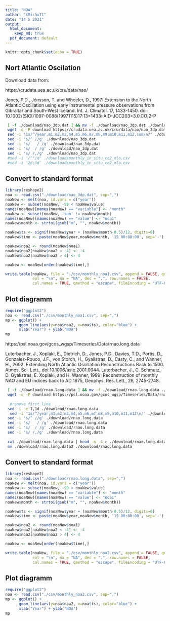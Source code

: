 ```yaml
---
title: "NOA"
author: "KMicha71"
date: "14 5 2021"
output:
  html_document: 
    keep_md: true
  pdf_document: default
---
```


```r
knitr::opts_chunk$set(echo = TRUE)
```

## Nort Atlantic Oscilation

Download data from:

https://crudata.uea.ac.uk/cru/data/nao/

Jones, P.D., Jónsson, T. and Wheeler, D., 1997: Extension to the North Atlantic Oscillation using early instrumental pressure observations from Gibraltar and South-West Iceland. Int. J. Climatol. 17, 1433-1450. doi: 10.1002/(SICI)1097-0088(19971115)17:13<1433::AID-JOC203>3.0.CO;2-P



```sh
 [ -f ./download/nao_3dp.dat ] && mv -f ./download/nao_3dp.dat ./download/nao_3dp.dat.bck
 wget -q -P download https://crudata.uea.ac.uk/cru/data/nao/nao_3dp.dat
 sed -i '1s/^/year,m1,m2,m3,m4,m5,m6,m7,m8,m9,m10,m11,m12,sum\n/' ./download/nao_3dp.dat
 sed -i 's/^ //g' ./download/nao_3dp.dat 
 sed -i 's/   / /g' ./download/nao_3dp.dat 
 sed -i 's/  / /g' ./download/nao_3dp.dat 
 sed -i 's/ /,/g' ./download/nao_3dp.dat 
 #sed -i '/^"/d' ./download/monthly_in_situ_co2_mlo.csv
 #sed -i '2d;3d' ./download/monthly_in_situ_co2_mlo.csv
```

## Convert to standard format

```r
library(reshape2)
noa <- read.csv("./download/nao_3dp.dat", sep=",")
noaNew <- melt(noa, id.vars = c("year"))
noaNew <- subset(noaNew, -99 < noaNew$value)
names(noaNew)[names(noaNew) == "variable"] <- "month"
noaNew <- subset(noaNew, 'sum' != noaNew$month)
names(noaNew)[names(noaNew) == "value"] <- "noa1"
noaNew$month <- strtoi(gsub("m", "", noaNew$month))

noaNew$ts <- signif(noaNew$year + (noaNew$month-0.5)/12, digits=6)
noaNew$time <- paste(noaNew$year,noaNew$month, '15 00:00:00', sep='-')

noaNew$noa2 <- round(noaNew$noa1)
noaNew$noa2[noaNew$noa2 < -4] <- -4
noaNew$noa2[noaNew$noa2 > 4] <- 4

noaNew <- noaNew[order(noaNew$time),]

write.table(noaNew, file = "./csv/monthly_noa1.csv", append = FALSE, quote = TRUE, sep = ",",
            eol = "\n", na = "NA", dec = ".", row.names = FALSE,
            col.names = TRUE, qmethod = "escape", fileEncoding = "UTF-8")
```

## Plot diagramm

```r
require("ggplot2")
noa <- read.csv("./csv/monthly_noa1.csv", sep=",")
mp <- ggplot() +
      geom_line(aes(y=noa$noa2, x=noa$ts), color="blue") +
      xlab("Year") + ylab("NOA")
mp

```


https://psl.noaa.gov/gcos_wgsp/Timeseries/Data/rnao.long.data

Luterbacher, J., Xoplaki, E., Dietrich, D., Jones, P.D., Davies, T.D., Portis, D., Gonzalez-Rouco, J.F., von Storch, H., Gyalistras, D., Casty, C., and Wanner, H., 2002. Extending North Atlantic Oscillation Reconstructions Back to 1500. Atmos. Sci. Lett., doi:10.1006/asle.2001.0044.
Luterbacher, J., C. Schmutz, D. Gyalistras, E. Xoplaki, and H. Wanner, 1999: Reconstruction of monthly NAO and EU indices back to AD 1675, Geophys. Res. Lett., 26, 2745-2748.

```sh
 [ -f ./download/rnao.long.data ] && mv -f ./download/rnao.long.data ./download/rnao.long.data.bck
 wget -q -P download https://psl.noaa.gov/gcos_wgsp/Timeseries/Data/rnao.long.data
 
  #remove first line
 sed -i -e 1,1d ./download/rnao.long.data
  sed -i '1s/^/year,m1,m2,m3,m4,m5,m6,m7,m8,m9,m10,m11,m12\n/' ./download/rnao.long.data
 sed -i 's/^ //g' ./download/rnao.long.data
 sed -i 's/   / /g' ./download/rnao.long.data
 sed -i 's/  / /g' ./download/rnao.long.data
 sed -i 's/ /,/g' ./download/rnao.long.data
 
 cat ./download/rnao.long.data | head -n -4 > ./download/rnao.long.data2
 mv ./download/rnao.long.data2 ./download/rnao.long.data

```

## Convert to standard format

```r
library(reshape2)
noa <- read.csv("./download/rnao.long.data", sep=",")
noaNew <- melt(noa, id.vars = c("year"))
noaNew <- subset(noaNew, -99 < noaNew$value)
names(noaNew)[names(noaNew) == "variable"] <- "month"
names(noaNew)[names(noaNew) == "value"] <- "noa1"
noaNew$month <- strtoi(gsub("m", "", noaNew$month))

noaNew$ts <- signif(noaNew$year + (noaNew$month-0.5)/12, digits=6)
noaNew$time <- paste(noaNew$year,noaNew$month, '15 00:00:00', sep='-')

noaNew$noa2 <- round(noaNew$noa1)
noaNew$noa2[noaNew$noa2 < -4] <- -4
noaNew$noa2[noaNew$noa2 > 4] <- 4

noaNew <- noaNew[order(noaNew$time),]

write.table(noaNew, file = "./csv/monthly_noa2.csv", append = FALSE, quote = TRUE, sep = ",",
            eol = "\n", na = "NA", dec = ".", row.names = FALSE,
            col.names = TRUE, qmethod = "escape", fileEncoding = "UTF-8")
```

## Plot diagramm

```r
require("ggplot2")
noa <- read.csv("./csv/monthly_noa2.csv", sep=",")
mp <- ggplot() +
      geom_line(aes(y=noa$noa2, x=noa$ts), color="blue") +
      xlab("Year") + ylab("NOA")
mp

```


